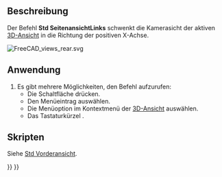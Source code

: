 <languages/>

{{Docnav/de
|[[Std_ViewBottom/de|Untersicht]]
|[[Std_ViewRotateLeft/de|AnsichtNachLinksDrehen]]
|[[Std_View_Menu/de|Std Menü Ansicht]]
|IconL=Std_ViewBottom.svg
|IconR=Std_ViewRotateLeft.svg
|IconC=Freecad.svg
}}

{{GuiCommand/de
|Name=Std ViewLeft
|Name/de=Std SeitenansichtLinks
|MenuLocation=Ansicht → Standardansichten → Seitenansicht von links
|Workbenches=Alle
|Shortcut={{KEY|6}}
|SeeAlso=[[Std_ViewRear/de|Rückansicht]], [[Std_ViewBottom/de|Untersicht]]
}}

<span id="Description"></span>
==Beschreibung==

Der Befehl '''Std SeitenansichtLinks''' schwenkt die Kamerasicht der aktiven [[3D_View/de|3D-Ansicht]] in die Richtung der positiven X-Achse.

[[Image:FreeCAD_views_rear.svg]]
{{Caption|Pfeil 6 zeigt in Richtung der Seitenansicht von links}}

<span id="Usage"></span>
==Anwendung==

# Es gibt mehrere Möglichkeiten, den Befehl aufzurufen:
#* Die Schaltfläche {{Button|[[Image:Std_ViewLeft.svg|16px]] [[Std_ViewLeft/de|Seitenansicht von links]]}} drücken.
#* Den Menüeintrag {{MenuCommand|Ansicht → Standardansichten → [[Image:Std_ViewLeft.svg|16px]] Seitenansicht von links}} auswählen.
#* Die Menüoption {{MenuCommand|Standardansichten → [[Image:Std_ViewLeft.svg|16px]] Seitenansicht von links}} im Kontextmenü der [[3D_View/de|3D-Ansicht]] auswählen.
#* Das Tastaturkürzel {{KEY|6}}.

<span id="Scripting"></span>
==Skripten==

Siehe [[Std_ViewFront/de#Skripten|Std Vorderansicht]].


{{Docnav/de
|[[Std_ViewBottom/de|Untersicht]]
|[[Std_ViewRotateLeft/de|AnsichtNachLinksDrehen]]
|[[Std_View_Menu/de|Std Menü Ansicht]]
|IconL=Std_ViewBottom.svg
|IconR=Std_ViewRotateLeft.svg
|IconC=Freecad.svg
}}

{{Std_Base_navi{{#translation:}}}}
{{Userdocnavi{{#translation:}}}}